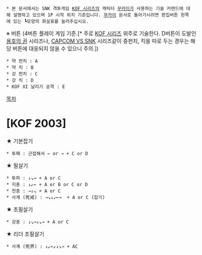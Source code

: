  * 본 문서에서는 SNK 격투게임 [[KOF 시리즈]]의 캐릭터 [[무카이]]가 사용하는 기술 커맨드에 대해 설명하고 있으며 1P 시작 위치 기준입니다. [[무카이]] 문서로 돌아가시려면 편집버튼 왼쪽에 있는 ┗모양의 화살표를 눌러주십시오.

※ 버튼 (4버튼 플레이 게임 기준.[* 주로 [[KOF 시리즈]] 위주로 기술한다. D버튼이 도발인 [[용호의 권]] 시리즈나, [[CAPCOM VS SNK]] 시리즈같이 중펀치, 킥을 따로 두는 경우는 해당 버튼에 대응되지 않을 수 있으니 주의.])
 * 약 펀치 : A
 * 약 킥 : B
 * 강 펀치 : C
 * 강 킥 : D
 * KOF XI 날리기 공격 : E

[[목차]]
= [KOF 2003] =

★ 기본잡기
 * 투패 : 근접해서 ← or → + C or D

★ 필살기
 * 투파 : ↓↘→ + A or C
 * 지충 : ↓↙← + A or B or C or D
 * 천충 : →↓↘ + A or C
 * 사계 (死戒) : →↘↓↙←→  + A or C (잡기)

★ 초필살기
 * 강충 : ↓↘→↓↘→ + A or C

★ 리더 초필살기
 * 사계 (死界) : ↓↙←↙↓↘→ + AC
